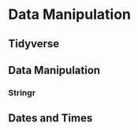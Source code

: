 # Data Manipulation {#data_manipulation}

## Tidyverse



## Data Manipulation

### Stringr

## Dates and Times

